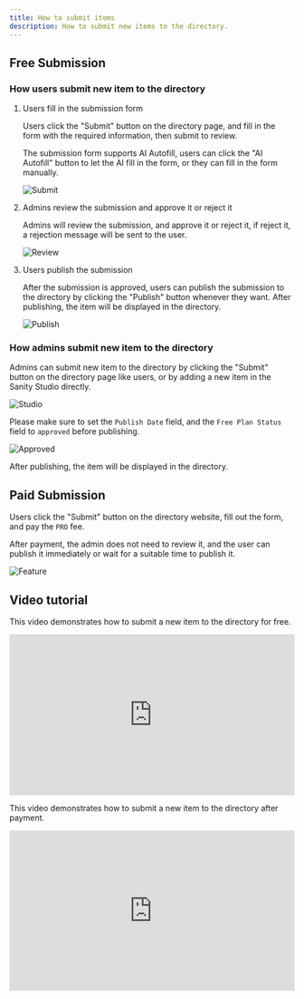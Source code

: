 ```yaml
---
title: How to submit items
description: How to submit new items to the directory.
---
```



## Free Submission

### How users submit new item to the directory

<Steps>

1. Users fill in the submission form

    Users click the "Submit" button on the directory page, and fill in the form with the required information, then submit to review.

    <Aside type="tip">
        The submission form supports AI Autofill, users can click the "AI Autofill" button to let the AI fill in the form, or they can fill in the form manually.
    </Aside>

    ![Submit](../../../assets/images/guide-submission-user.png)

2. Admins review the submission and approve it or reject it

    Admins will review the submission, and approve it or reject it, if reject it, a rejection message will be sent to the user.

    ![Review](../../../assets/images/guide-submission-review.png)

3. Users publish the submission

    After the submission is approved, users can publish the submission to the directory by clicking the "Publish" button whenever they want. After publishing, the item will be displayed in the directory.

    ![Publish](../../../assets/images/guide-submission-publish.png)

</Steps>

### How admins submit new item to the directory

Admins can submit new item to the directory by clicking the "Submit" button on the directory page like users, or by adding a new item in the Sanity Studio directly.

![Studio](../../../assets/images/guide-submission-admin.png)

Please make sure to set the `Publish Date` field, and the `Free Plan Status` field to `approved` before publishing.

![Approved](../../../assets/images/guide-submission-approved.png)

After publishing, the item will be displayed in the directory.


## Paid Submission

Users click the "Submit" button on the directory website, fill out the form, and pay the `PRO` fee.

After payment, the admin does not need to review it, and the user can publish it immediately or wait for a suitable time to publish it.

![Feature](../../../assets/images/guide-payment-feature.png)


## Video tutorial

This video demonstrates how to submit a new item to the directory for free.

<div style="position: relative; padding-bottom: 56.25%; height: 0; overflow: hidden;">
  <iframe 
    style="position: absolute; top: 0; left: 0; width: 100%; height: 100%;" 
    width="1280" 
    height="720" 
    src="https://www.youtube.com/embed/QNxort8UYTQ" 
    title="【Test】【11/14】 Free Submission Flow —— Launch a directory with Mkdirs template" 
    frameborder="0" 
    allow="accelerometer; autoplay; clipboard-write; encrypted-media; gyroscope; picture-in-picture; web-share" 
    referrerpolicy="strict-origin-when-cross-origin" 
    allowfullscreen
  ></iframe>
</div>

This video demonstrates how to submit a new item to the directory after payment.

<div style="position: relative; padding-bottom: 56.25%; height: 0; overflow: hidden;">
  <iframe 
    style="position: absolute; top: 0; left: 0; width: 100%; height: 100%;" 
    width="1280" 
    height="720" 
    src="https://www.youtube.com/embed/iZ620iy9ATg" 
    title="【Test】【12/14】Paid Submission Flow —— Launch a directory with Mkdirs template" 
    frameborder="0" 
    allow="accelerometer; autoplay; clipboard-write; encrypted-media; gyroscope; picture-in-picture; web-share" 
    referrerpolicy="strict-origin-when-cross-origin" 
    allowfullscreen
  ></iframe>
</div>
